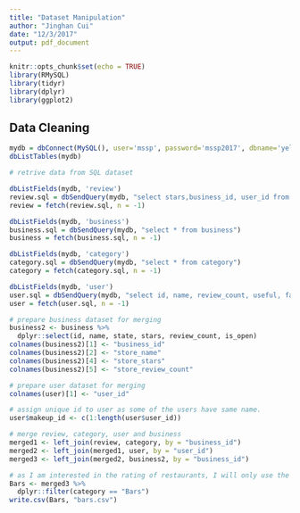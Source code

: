 ```yaml
---
title: "Dataset Manipulation"
author: "Jinghan Cui"
date: "12/3/2017"
output: pdf_document
---
```


```r
knitr::opts_chunk$set(echo = TRUE)
library(RMySQL)
library(tidyr)
library(dplyr)
library(ggplot2)
```

## Data Cleaning
```r
mydb = dbConnect(MySQL(), user='mssp', password='mssp2017', dbname='yelp_db', host='45.63.90.29')
dbListTables(mydb) 

```
```r
# retrive data from SQL dataset

dbListFields(mydb, 'review')
review.sql = dbSendQuery(mydb, "select stars,business_id, user_id from review")
review = fetch(review.sql, n = -1)

dbListFields(mydb, 'business')
business.sql = dbSendQuery(mydb, "select * from business")
business = fetch(business.sql, n = -1)

dbListFields(mydb, 'category')
category.sql = dbSendQuery(mydb, "select * from category")
category = fetch(category.sql, n = -1)

dbListFields(mydb, 'user')
user.sql = dbSendQuery(mydb, "select id, name, review_count, useful, fans, average_stars from user")
user = fetch(user.sql, n = -1)
```

```r
# prepare business dataset for merging
business2 <- business %>%
  dplyr::select(id, name, state, stars, review_count, is_open)
colnames(business2)[1] <- "business_id"
colnames(business2)[2] <- "store_name"
colnames(business2)[4] <- "store_stars"
colnames(business2)[5] <- "store_review_count"

# prepare user dataset for merging
colnames(user)[1] <- "user_id"

# assign unique id to user as some of the users have same name.
user$makeup_id <- c(1:length(user$user_id))

# merge review, category, user and business
merged1 <- left_join(review, category, by = "business_id")
merged2 <- left_join(merged1, user, by = "user_id")
merged3 <- left_join(merged2, business2, by = "business_id")

# as I am interested in the rating of restaurants, I will only use the data of restaurants
Bars <- merged3 %>% 
  dplyr::filter(category == "Bars")
write.csv(Bars, "bars.csv")
```





